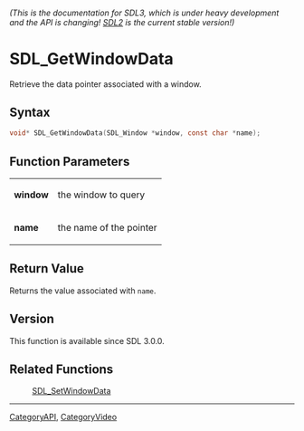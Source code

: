 ====== (This is the documentation for SDL3, which is under heavy development and the API is changing! [https://wiki.libsdl.org/ SDL2] is the current stable version!) ======
= SDL_GetWindowData =

Retrieve the data pointer associated with a window.

== Syntax ==

<syntaxhighlight lang='c'>
void* SDL_GetWindowData(SDL_Window *window, const char *name);
</syntaxhighlight>

== Function Parameters ==

{|
|'''window'''
|the window to query
|-
|'''name'''
|the name of the pointer
|}

== Return Value ==

Returns the value associated with <code>name</code>.

== Version ==

This function is available since SDL 3.0.0.

== Related Functions ==

:[[SDL_SetWindowData]]

----
[[CategoryAPI]], [[CategoryVideo]]


